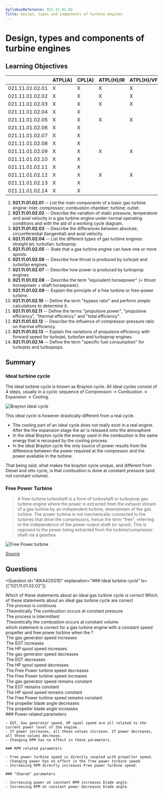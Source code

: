 ```yaml
---
SyllabusReference: 021.11.01.02
Title: Design, types and components of turbine engines
---
```


# Design, types and components of turbine engines

## Learning Objectives

|                 | ATPL(A) | CPL(A) | ATPL(H)/IR | ATPL(H)/VFR | CPL(H) | IR  | CBIR(A) |
| --------------- | ------- | ------ | ---------- | ----------- | ------ | --- | ------- |
| 021.11.01.02.01 | X       | X      | X          | X           | X      |     |         |
| 021.11.01.02.02 | X       | X      | X          | X           | X      |     |         |
| 021.11.01.02.03 | X       | X      | X          | X           | X      |     |         |
| 021.11.01.02.04 | X       | X      |            |             |        |     |         |
| 021.11.01.02.05 | X       | X      | X          | X           | X      |     |         |
| 021.11.01.02.06 | X       | X      |            |             |        |     |         |
| 021.11.01.02.07 | X       | X      |            |             |        |     |         |
| 021.11.01.02.08 | X       | X      |            |             |        |     |         |
| 021.11.01.02.09 | X       | X      | X          | X           | X      |     |         |
| 021.11.01.02.10 | X       | X      |            |             |        |     |         |
| 021.11.01.02.11 | X       | X      |            |             |        |     |         |
| 021.11.01.02.12 | X       | X      | X          | X           | X      |     |         |
| 021.11.01.02.13 | X       | X      |            |             |        |     |         |
| 021.11.01.02.14 | X       | X      |            |             |        |     |         |

1. **021.11.01.02.01** -- List the main components of a basic gas turbine
   engine: inlet; compressor; combustion chamber; turbine; outlet.
2. **021.11.01.02.02** -- Describe the variation of static pressure, temperature
   and axial velocity in a gas turbine engine under normal operating conditions
   and with the aid of a working cycle diagram.
3. **021.11.01.02.03** -- Describe the differences between absolute,
   circumferential (tangential) and axial velocity.
4. **021.11.01.02.04** -- List the different types of gas turbine engines:
   straight jet; turbofan; turboprop.
5. **021.11.01.02.05** -- State that a gas turbine engine can have one or more
   spools.
6. **021.11.01.02.06** -- Describe how thrust is produced by turbojet and
   turbofan engines.
7. **021.11.01.02.07** -- Describe how power is produced by turboprop engines.
8. **021.11.01.02.08** -- Describe the term "equivalent horsepower" (= thrust
   horsepower + shaft horsepower).
9. **021.11.01.02.09** -- Explain the principle of a free turbine or free-power
   turbine.
10. **021.11.01.02.10** -- Define the term "bypass ratio" and perform simple
    calculations to determine it.
11. **021.11.01.02.11** -- Define the terms "propulsive power", "propulsive
    efficiency", "thermal efficiency" and "total efficiency".
12. **021.11.01.02.12** -- Describe the influence of compressor-pressure ratio
    on thermal efficiency.
13. **021.11.01.02.13** -- Explain the variations of propulsive efficiency with
    forward speed for turbojet, turbofan and turboprop engines.
14. **021.11.01.02.14** -- Define the term "specific fuel consumption" for
    turbojets and turboprops.

## Summary

### Ideal turbine cycle

The ideal turbine cycle is known as Brayton cycle. All ideal cycles consist of 4
steps, usually in a cyclic sequence of Compression -> Combustion -> Expansion ->
Cooling.

![Brayton ideal cycle](images/021.11.01.2-02.png)

This ideal cycle is however drastically different from a real cycle.

- The cooling part of an ideal cycle does not really exist in a real engine.
  After the the expansion stage the air is released onto the atmosphere
- In the ideal Brayton cycle the energy used in the combustion is the same
  energy that is recouped by the cooling process.
- In the ideal Brayton cycle the only source of power results from the
  difference between the power required at the compressor and the power
  available in the turbine.

That being said, what makes the brayton cycle unique, and different from Diesel
and otto cycle, is that combustion is done at constant pressure (and not
constant volume).

### Free Power Turbine

> A free-turbine turboshaft is a form of turboshaft or turboprop gas turbine
> engine where the power is extracted from the exhaust stream of a gas turbine
> by an independent turbine, downstream of the gas turbine. The power turbine is
> not mechanically connected to the turbines that drive the compressors, hence
> the term "free", referring to the independence of the power output shaft (or
> spool). This is opposed to the power being extracted from the
> turbine/compressor shaft via a gearbox.

![Free Power turbine](images/021.11.01.2-01.png)

[Source](https://en.wikipedia.org/wiki/Free-turbine_turboshaft)

## Questions

<Question
  id="4IKA42SG1D"
  explanation="### Ideal turbine cycle"
  lo={["021.11.01.02.02"]}
>
  <Text variant="oneCorrect">
    Which of these statements about an ideal gas turbine cycle is correct
  </Text>
  <Text variant="oneTwo">
    Which of these statements about an ideal gas turbine cycle are correct
  </Text>
  <Option key="1" alwaysCorrect>
    The process is continuos
  </Option>
  <Option key="2" alwaysCorrect>
    Theoretically The combustion occurs at constant pressure
  </Option>
  <Option key="1">The process is intermittent</Option>
  <Option key="2">
    Theoretically the combustion occurs at constant volume
  </Option>
</Question>

<Question id="EZZV2N5LJ0"  lo="021.11.01.02.09" >
  <Text  variant="oneTwo">
    which statement is correct for a gas turbine engine with a constant speed
    propeller and free power turbine when the <Subject />?
  </Text>
  <Option  subject={[["Power setting is increased"]]}>
    The gas generator speed increases
  </Option>
  <Option  subject={[["Power setting is increased"]]}>
    The EGT increases
  </Option>
  <Option  subject={[["Power setting is increased"]]}>
    The HP spool speed increases
  </Option>
  <Option  subject={[["Power setting is decreased"]]}>
    The gas generator speed decreases
  </Option>
  <Option  subject={[["Power setting is decreased"]]}>
    The EGT decreases
  </Option>
  <Option  subject={[["Power setting is decreased"]]}>
    The HP spool speed decreases
  </Option>
  <Option  subject={[["Propeller RPM setting is decreased"]]}>
    The Free Power turbine speed decreases
  </Option>
  <Option  subject={[["Propeller RPM setting is increased"]]}>
    The Free Power turbine speed increases
  </Option>
  <Option  subject={[["Propeller RPM setting is decreased"], ["Propeller RPM setting is increased"]]}>
    The gas generator speed remains constant
  </Option>
  <Option  subject={[["Propeller RPM setting is decreased"], ["Propeller RPM setting is increased"]]}>
    The EGT remains constant
  </Option>
  <Option  subject={[["Propeller RPM setting is decreased"], ["Propeller RPM setting is increased"]]}>
    The HP spool speed remains constant
  </Option>
  <Option  subject={[["Power setting is increased"], ["Power setting is decreased"]]}>
    The Free Power turbine speed remains constant
  </Option>
  <Option  subject={[["Power setting is decreased"], ["Propeller RPM setting is increased"]]}>
    The propeller blade angle decreases
  </Option>
  <Option  subject={[["Power setting is increased"], ["Propeller RPM setting is decreased"]]}>
    The propeller blade angle increases
  </Option>
  <Explanation>
    ### Power related parameters

    - EGT, Gas generator speed, HP spool speed are all related to the current power level of the engine.
    - If power increases, all these values increase. If power decreases, all these values decrease.
    - Changing RPM has no effect in these parameters.

    ### RPM related parameters

    - Free power turbine speed is directly coupled with propeller speed.
    - Changing power has no effect in the free power turbine speed.
    - Increasing RPM directly increases Free power turbine speed.

    ### "Shared" parameters

    - Increasing power at constant RPM increases blade angle.
    - Increasing RPM at constant power decreases blade angle.

   </Explanation>
</Question>
